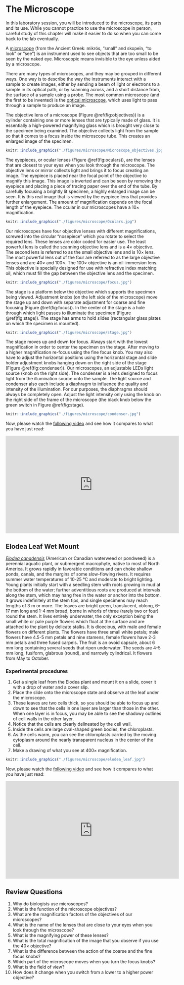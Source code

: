 # The Microscope

In this laboratory session, you will be introduced to the microscope, its parts and its use. While you cannot practice to use the microscope in person, careful study of this chapter will make it easier to do so when you can come back to the lab eventually.

A [microscope](https://en.wikipedia.org/wiki/Microscope) (from the Ancient Greek: mikrós, "small" and skopeîn, "to look" or "see") is an instrument used to see objects that are too small to be seen by the naked eye. Microscopic means invisible to the eye unless aided by a microscope.

There are many types of microscopes, and they may be grouped in different ways. One way is to describe the way the instruments interact with a sample to create images, either by sending a beam of light or electrons to a sample in its optical path, or by scanning across, and a short distance from, the surface of a sample using a probe. The most common microscope (and the first to be invented) is the [optical microscope](https://en.wikipedia.org/wiki/Optical_microscope), which uses light to pass through a sample to produce an image.

The objective lens of a microscope (Figure \@ref(fig:objectives)) is a cylinder containing one or more lenses that are typically made of glass. It is essentially a high-powered magnifying glass which is brought very close to the specimen being examined. The objective collects light from the sample so that it comes to a focus inside the microscope tube. This creates an enlarged image of the specimen.

```r
knitr::include_graphics("./figures/microscope/Microscope_objectives.jpg")
```

The eyepieces, or ocular lenses (Figure \@ref(fig:oculars)), are the lenses that are closest to your eyes when you look through the microscope. The objective lens or mirror collects light and brings it to focus creating an image. The eyepiece is placed near the focal point of the objective to magnify this image. This image is inverted and can be seen by removing the eyepiece and placing a piece of tracing paper over the end of the tube. By carefully focusing a brightly lit specimen, a highly enlarged image can be seen. It is this real image that is viewed by the eyepiece lens that provides further enlargement. The amount of magnification depends on the focal length of the eyepiece. The ocular in our microscopes have a 10× magnification.

```r
knitr::include_graphics("./figures/microscope/Oculars.jpg")
```

Our microscopes have four objective lenses with different magnifications, screwed into the circular "nosepiece" which you rotate to select the required lens. These lenses are color coded for easier use. The least powerful lens is called the scanning objective lens and is a 4× objective. The second lens is referred to as the small objective lens and is 10× lens. The most powerful lens out of the four are referred to as the large objective lenses and are 40× and 100×. The 100× objective is an oil-immersion lens. This objective is specially designed for use with refractive index matching oil, which must fill the gap between the objective lens and the specimen.

```r
knitr::include_graphics("./figures/microscope/focus.jpg")
```

The stage is a platform below the objective which supports the specimen being viewed. Adjustment knobs (on the left side of the microscope) move the stage up and down with separate adjustment for coarse and fine focusing (Figure \@ref(fig:focus)). In the center of the stage is a hole through which light passes to illuminate the specimen (Figure \@ref(fig:stage)). The stage has arms to hold slides (rectangular glass plates on which the specimen is mounted).

```r
knitr::include_graphics("./figures/microscope/stage.jpg")
```

The stage moves up and down for focus. Always start with the lowest magnification in order to center the specimen on the stage. After moving to a higher magnification re-focus using the fine focus knob. You may also have to adjust the horizontal positions using the horizontal stage and slide holder adjustment knobs hanging down on the right side of the stage (Figure \@ref(fig:condenser)). Our microscopes, an adjustable LEDs light source (knob on the right side). The condenser is a lens designed to focus light from the illumination source onto the sample. The light source and condenser also each include a diaphragm to influence the quality and intensity of the illumination. For our purposes, the diaphragms should always be completely open. Adjust the light intensity only using the knob on the right side of the frame of the microscope (the black knob below the green switch in Figure \@ref(fig:stage).

```r
knitr::include_graphics("./figures/microscope/condenser.jpg")
```

Now, please watch the [following video](https://youtu.be/SUo2fHZaZCU) and see how it compares to what you have just read:

<iframe width="560" height="315" src="https://www.youtube.com/embed/SUo2fHZaZCU" frameborder="0" allow="accelerometer; autoplay; encrypted-media; gyroscope; picture-in-picture" allowfullscreen></iframe>

## Elodea Leaf Wet Mount

[*Elodea canadensis*](https://en.wikipedia.org/wiki/Elodea_canadensis) (American or Canadian waterweed or pondweed) is a perennial aquatic plant, or submergent macrophyte, native to most of North America. It grows rapidly in favorable conditions and can choke shallow ponds, canals, and the margins of some slow-flowing rivers. It requires summer water temperatures of 10-25 °C and moderate to bright lighting.
Young plants initially start with a seedling stem with roots growing in mud at the bottom of the water; further adventitious roots are produced at intervals along the stem, which may hang free in the water or anchor into the bottom. It grows indefinitely at the stem tips, and single specimens may reach lengths of 3 m or more.
The leaves are bright green, translucent, oblong, 6-17 mm long and 1-4 mm broad, borne in whorls of three (rarely two or four) round the stem. It lives entirely underwater, the only exception being the small white or pale purple flowers which float at the surface and are attached to the plant by delicate stalks.
It is dioecious, with male and female flowers on different plants. The flowers have three small white petals; male flowers have 4.5-5 mm petals and nine stamens, female flowers have 2-3 mm petals and three fused carpels. The fruit is an ovoid capsule, about 6 mm long containing several seeds that ripen underwater. The seeds are 4-5 mm long, fusiform, glabrous (round), and narrowly cylindrical. It flowers from May to October.

### Experimental procedures
1.	Get a single leaf from the Elodea plant and mount it on a slide, cover it with a drop of water and a cover slip.
2.	Place the slide onto the microscope state and observe at the leaf under the microscope.
3.	These leaves are two cells thick, so you should be able to focus up and down to see that the cells in one layer are larger than those in the other. When one layer is in focus, you may be able to see the shadowy outlines of cell walls in the other layer.
4.	Notice that the cells are clearly delineated by the cell wall.
5.	Inside the cells are large oval-shaped green bodies, the chloroplasts.
6.	As the cells warm, you can see the chloroplasts carried by the moving cytoplasm around the nearly transparent nucleus in the center of the cell.
7.	Make a drawing of what you see at 400× magnification.

```r
knitr::include_graphics("./figures/microscope/elodea_leaf.jpg")
```

Now, please watch the [following video](https://youtu.be/UWbGZMO4o_U) and see how it compares to what you have just read:

<iframe width="560" height="315" src="https://www.youtube.com/embed/UWbGZMO4o_U" frameborder="0" allow="accelerometer; autoplay; encrypted-media; gyroscope; picture-in-picture" allowfullscreen ></iframe>

## Review Questions
1. Why do biologists use microscopes?
2. What is the function of the microscope objectives?
3. What are the magnification factors of the objectives of our microscopes?
4. What is the name of the lenses that are close to your eyes when you look through the microscope?
2. What is the magnifying power of these lenses?
3. What is the total magnification of the image that you observe if you use the 40× objective?
5. What is the difference between the action of the coarse and the fine focus knobs?
6. Which part of the microscope moves when you turn the focus knobs?
7. What is the field of view?
8. How does it change when you switch from a lower to a higher power objective?
